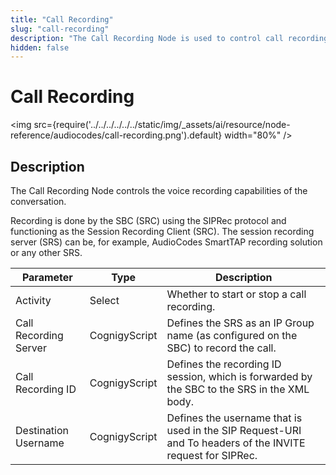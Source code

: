 ```yaml
---
title: "Call Recording"
slug: "call-recording"
description: "The Call Recording Node is used to control call recording in AudioCodes voice conversations."
hidden: false
---
```



# Call Recording

<ACAndGenericNodeDeprecation />

<img src={require('../../../../../../static/img/_assets/ai/resource/node-reference/audiocodes/call-recording.png').default} width="80%" />

## Description

The Call Recording Node controls the voice recording capabilities of the conversation.

Recording is done by the SBC (SRC) using the SIPRec protocol and functioning as the Session Recording Client (SRC).
The session recording server (SRS) can be, for example, AudioCodes SmartTAP recording solution or any other SRS.

| Parameter             | Type          | Description                                                                                               |
|-----------------------|---------------|-----------------------------------------------------------------------------------------------------------|
| Activity              | Select        | Whether to start or stop a call recording.                                                                |
| Call Recording Server | CognigyScript | Defines the SRS as an IP Group name (as configured on the SBC) to record the call.                        |
| Call Recording ID     | CognigyScript | Defines the recording ID session, which is forwarded by the SBC to the SRS in the XML body.               |
| Destination Username  | CognigyScript | Defines the username that is used in the SIP Request-URI and To headers of the INVITE request for SIPRec. |
